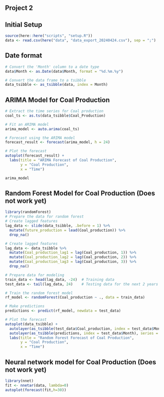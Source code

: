 ## Project 2

## Initial Setup

```r
source(here::here("scripts", "setup.R"))
data <- read.csv(here("data", "data_export_20240424.csv"), sep = ";")
```

## Date format
```r
# Convert the 'Month' column to a date type
data$Month <- as.Date(data$Month, format = "%d.%m.%y")

# Convert the data frame to a tsibble
data_tsibble <- as_tsibble(data, index = Month)
```

## ARIMA Model for Coal Production
```r
# Extract the time series for Coal production
coal_ts <- as.ts(data_tsibble$Coal_Production)

# Fit an ARIMA model
arima_model <- auto.arima(coal_ts)

# Forecast using the ARIMA model
forecast_result <- forecast(arima_model, h = 24)

# Plot the forecast
autoplot(forecast_result) +
  labs(title = "ARIMA Forecast of Coal Production",
       y = "Coal Production",
       x = "Time")

arima_model
```

## Random Forest Model for Coal Production (Does not work yet)
```r
library(randomForest)
# Prepare the data for random forest
# Create lagged features
lag_data <- slide(data_tsibble, .before = 1) %>%
  mutate(future_production = lead(Coal_production)) %>%
  drop_na()

# Create lagged features
lag_data <- data_tsibble %>%
  mutate(Coal_production_lag1 = lag(Coal_production, 1)) %>%
  mutate(Coal_production_lag2 = lag(Coal_production, 2)) %>%
  mutate(Coal_production_lag3 = lag(Coal_production, 3)) %>%
  drop_na()

# Prepare data for modeling
train_data <- head(lag_data, -24)  # Training data
test_data <- tail(lag_data, 24)    # Testing data for the next 2 years

# Train the random forest model
rf_model <- randomForest(Coal_production ~ ., data = train_data)

# Make predictions
predictions <- predict(rf_model, newdata = test_data)

# Plot the forecast
autoplot(data_tsibble) +
  autolayer(as_tsibble(test_data$Coal_production, index = test_data$Month), series = "Actual") +
  autolayer(as_tsibble(predictions, index = test_data$Month), series = "Forecast") +
  labs(title = "Random Forest Forecast of Coal Production",
       y = "Coal Production",
       x = "Time")
```

## Neural network model for Coal Production (Does not work yet)
```r
library(nnet)
fit <- nnetar(data, lambda=0)
autoplot(forecast(fit,h=30))
```